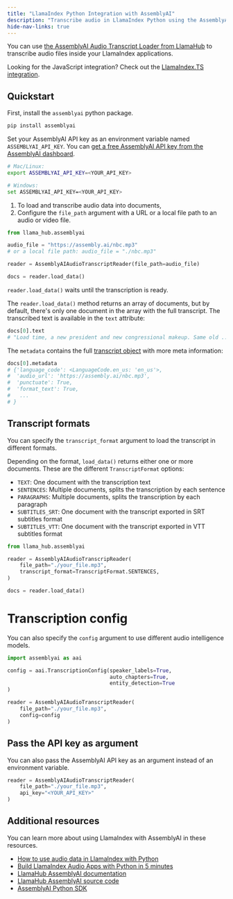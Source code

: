 ```yaml
---
title: "LlamaIndex Python Integration with AssemblyAI"
description: "Transcribe audio in LlamaIndex Python using the AssemblyAI data readers from Llama Hub."
hide-nav-links: true
---
```


You can use [the AssemblyAI Audio Transcript Loader from LlamaHub](https://llamahub.ai/l/assemblyai) to transcribe audio files inside your LlamaIndex applications.

<Note>

Looking for the JavaScript integration? Check out the [LlamaIndex.TS integration](ts).

</Note>

## Quickstart

First, install the `assemblyai` python package.

```bash
pip install assemblyai
```

Set your AssemblyAI API key as an environment variable named `ASSEMBLYAI_API_KEY`. You can [get a free AssemblyAI API key from the AssemblyAI dashboard](https://www.assemblyai.com/app/api-keys).

```bash
# Mac/Linux:
export ASSEMBLYAI_API_KEY=<YOUR_API_KEY>

# Windows:
set ASSEMBLYAI_API_KEY=<YOUR_API_KEY>
```

1. To load and transcribe audio data into documents,
2. Configure the `file_path` argument with a URL or a local file path to an audio or video file.

```python
from llama_hub.assemblyai

audio_file = "https://assembly.ai/nbc.mp3"
# or a local file path: audio_file = "./nbc.mp3"

reader = AssemblyAIAudioTranscriptReader(file_path=audio_file)

docs = reader.load_data()
```

<Note>`reader.load_data()` waits until the transcription is ready.</Note>

The `reader.load_data()` method returns an array of documents, but by default, there's only one document in the array with the full transcript.
The transcribed text is available in the `text` attribute:

```python
docs[0].text
# "Load time, a new president and new congressional makeup. Same old ..."
```

The `metadata` contains the full [transcript object](https://assemblyai.com/docs/api-reference/transcripts/get#response) with more meta information:

```python
docs[0].metadata
# {'language_code': <LanguageCode.en_us: 'en_us'>,
#  'audio_url': 'https://assembly.ai/nbc.mp3',
#  'punctuate': True,
#  'format_text': True,
#   ...
# }
```

## Transcript formats

You can specify the `transcript_format` argument to load the transcript in different formats.

Depending on the format, `load_data()` returns either one or more documents. These are the different `TranscriptFormat` options:

- `TEXT`: One document with the transcription text
- `SENTENCES`: Multiple documents, splits the transcription by each sentence
- `PARAGRAPHS`: Multiple documents, splits the transcription by each paragraph
- `SUBTITLES_SRT`: One document with the transcript exported in SRT subtitles format
- `SUBTITLES_VTT`: One document with the transcript exported in VTT subtitles format

```python
from llama_hub.assemblyai

reader = AssemblyAIAudioTranscripReader(
    file_path="./your_file.mp3",
    transcript_format=TranscriptFormat.SENTENCES,
)

docs = reader.load_data()
```

# Transcription config

You can also specify the `config` argument to use different audio intelligence models.

```python
import assemblyai as aai

config = aai.TranscriptionConfig(speaker_labels=True,
                                 auto_chapters=True,
                                 entity_detection=True
)

reader = AssemblyAIAudioTranscriptReader(
    file_path="./your_file.mp3",
    config=config
)
```

## Pass the API key as argument

You can also pass the AssemblyAI API key as an argument instead of an environment variable.

```python
reader = AssemblyAIAudioTranscriptReader(
    file_path="./your_file.mp3",
    api_key="<YOUR_API_KEY>"
)
```

## Additional resources

You can learn more about using LlamaIndex with AssemblyAI in these resources.

- [How to use audio data in LlamaIndex with Python](https://www.assemblyai.com/blog/load-audio-llamaindex-python/)
- [Build LlamaIndex Audio Apps with Python in 5 minutes](https://www.youtube.com/watch?v=alT-0mNRF-c)
- [LlamaHub AssemblyAI documentation](https://llamahub.ai/l/assemblyai)
- [LlamaHub AssemblyAI source code](https://github.com/run-llama/llama-hub/tree/main/llama_hub/assemblyai)
- [AssemblyAI Python SDK](https://github.com/AssemblyAI/assemblyai-python-sdk)

